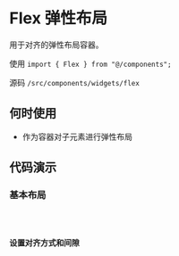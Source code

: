 # Flex 弹性布局

用于对齐的弹性布局容器。

使用 `import { Flex } from "@/components";`

源码 `/src/components/widgets/flex`

## 何时使用

* 作为容器对子元素进行弹性布局

## 代码演示

### 基本布局

<code src='@examples/flex/basic' />

### 设置对齐方式和间隙

<code src='@examples/flex/control' />